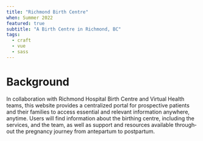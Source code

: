 ```yaml
---
title: "Richmond Birth Centre"
when: Summer 2022
featured: true
subtitle: "A Birth Centre in Richmond, BC"
tags:
  - craft
  - vue
  - sass
---
```


# Background

In col­lab­o­ra­tion with Rich­mond Hos­pi­tal Birth Cen­tre and Vir­tu­al Health teams, this web­site pro­vides a cen­tral­ized por­tal for prospec­tive patients and their fam­i­lies to access essen­tial and rel­e­vant infor­ma­tion any­where, any­time. Users will find infor­ma­tion about the birthing cen­tre, includ­ing the ser­vices, and the team, as well as sup­port and resources avail­able through­out the preg­nan­cy jour­ney from antepar­tum to postpartum.
